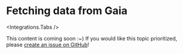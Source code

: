 
# Fetching data from Gaia

<Integrations.Tabs />

This content is coming soon :~) If you would like this topic prioritized, please
[create an issue on GitHub](https://github.com/fungible-systems/micro-stacks/issues)!
